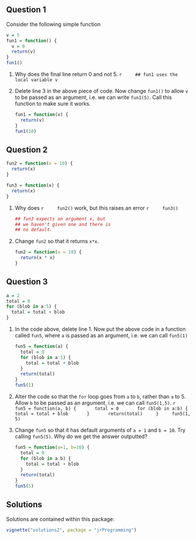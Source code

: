 ## Question 1

Consider the following simple function
```r
v = 5
fun1 = function() {
  v = 0
  return(v)
}
fun1()
``` 

1. Why does the final line return 0 and not 5.
    ```r
    ## fun1 uses the local variable v
    ```
2. Delete line 3 in the above piece of code. Now change `fun1()` to allow
`v` to be passed as an argument, i.e. we can write `fun1(5)`. Call
this function to make sure it works.

    ```r
    fun1 = function(v) {
      return(v)
    }
    fun1(10)
    ```


## Question 2

```r
fun2 = function(x = 10) {
  return(x)
}

fun3 = function(x) {
  return(x)
}
``` 

1. Why does 
    ```r
    fun2()
    ```
    work, but this raises an error
    ```r
    fun3()
    ```

    ```r
    ## fun3 expects an argument x, but
    ## we haven't given one and there is
    ## no default.
    ```

2. Change `fun2` so that it returns `x*x`.

    ```r
    fun2 = function(x = 10) {
      return(x * x)
    }
    ``` 
    
## Question 3

```r
a = 2
total = 0
for (blob in a:5) {
  total = total + blob
}
```

1. In the code above, delete line 1. Now put the above code in a function called `fun5`,
where `a` is passed as an argument, i.e. we can call
`fun5(1)`

    ```r
    fun5 = function(a) {
      total = 0
      for (blob in a:5) {
        total = total + blob
      }
      return(total)
    }
    fun5(1)
    ```

2. Alter the code so that the `for` loop goes from `a` to
`b`, rather than `a` to $5$. Allow `b` to be passed as an
argument, i.e. we can call `fun5(1,5)`.
    ```r
    fun5 = function(a, b) {
      total = 0
      for (blob in a:b) {
        total = total + blob
      }
      return(total)
    }
    fun5(1, 5)
    ```

3. Change `fun5` so that it has default arguments of
`a = 1` and `b = 10`. Try calling `fun5(5)`. Why do we get the answer outputted?

    ```r
    fun5 = function(a=1, b=10) {
      total = 0
      for (blob in a:b) {
        total = total + blob
      }
      return(total)
    }
    fun5(5)
    ``` 
    
## Solutions

Solutions are contained within this package:
```r
vignette("solutions2", package = "jrProgramming")
```
